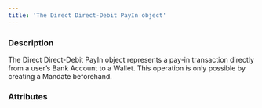```yaml
---
title: 'The Direct Direct-Debit PayIn object'
---
```


  
### Description
The Direct Direct-Debit PayIn object represents a pay-in transaction directly from a user’s Bank Account to a Wallet. This operation is only possible by creating a Mandate beforehand.  

### Attributes  

<Id />  

<CreationDate />  

<AuthorId1 />  

<CreditedUserId />  

<Status1 />  

<ExecutionDate />  

<ChargeDate />  

<Type />  

<Nature />  

<CreditedWalletId1 />  

<DebitedWalletId1 />  

<CreditedFunds3 />  

<DebitedFunds3 />  

<Fees2 />  

<ResultCode />  

<ResultMessage />  

<PaymentType />  

<ExecutionType />  

<Tag1 />  

<MandateId />  

<StatementDescriptor1 />  

<ProfilingAttemptReference />